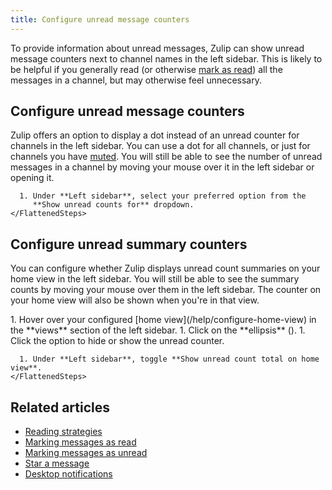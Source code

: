 ```yaml
---
title: Configure unread message counters
---
```





To provide information about unread messages, Zulip can show unread message
counters next to channel names in the left sidebar. This is likely to be helpful
if you generally read (or otherwise [mark as read](/help/marking-messages-as-read))
all the messages in a channel, but may otherwise feel unnecessary.

## Configure unread message counters

Zulip offers an option to display a dot instead of an unread counter for channels
in the left sidebar. You can use a dot for all channels, or just for channels you
have [muted](/help/mute-a-channel). You will still be able to see the number of
unread messages in a channel by moving your mouse over it in the left sidebar or
opening it.

<Tabs>
  <TabItem label="Desktop/Web">
    <FlattenedSteps>
      <NavigationSteps target="settings/preferences" />

      1. Under **Left sidebar**, select your preferred option from the
         **Show unread counts for** dropdown.
    </FlattenedSteps>
  </TabItem>
</Tabs>

## Configure unread summary counters

You can configure whether Zulip displays unread count summaries on your home
view in the left sidebar. You will still be able to see the
summary counts by moving your mouse over them in the left sidebar. The counter
on your home view will also be shown when you're in that view.

<Tabs>
  <TabItem label="Via left sidebar">
    <Steps>
      1. Hover over your configured [home view](/help/configure-home-view) in the
         **views** section of the left sidebar.
      1. Click on the **ellipsis** (<MoreVerticalIcon />).
      1. Click the option to hide or show the unread counter.
    </Steps>
  </TabItem>

  <TabItem label="Via personal settings">
    <FlattenedSteps>
      <NavigationSteps target="settings/preferences" />

      1. Under **Left sidebar**, toggle **Show unread count total on home view**.
    </FlattenedSteps>
  </TabItem>
</Tabs>

## Related articles

* [Reading strategies](/help/reading-strategies)
* [Marking messages as read](/help/marking-messages-as-read)
* [Marking messages as unread](/help/marking-messages-as-unread)
* [Star a message](/help/star-a-message)
* [Desktop notifications](/help/desktop-notifications)
